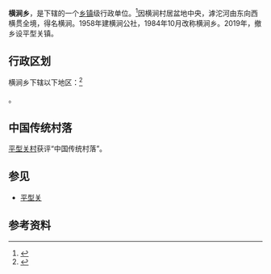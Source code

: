 {{中国乡级行政区|14/09/24/207/000}}

'''横涧乡'''，是{{PRC admin/fullname|14/09/24/207/000|3}}下辖的一个[[乡镇|乡镇]]级行政单位。<ref>{{PRC admin/ref sgc|{{PRC admin/parent|14/09/24/207/000}}}}</ref>因横涧村居盆地中央，滹沱河由东向西横贯全境，得名横涧。1958年建横涧公社，1984年10月改称横涧乡。2019年，撤乡设平型关镇。

== 行政区划 ==

横涧乡下辖以下地区：<ref>{{PRC admin/ref sgc|14/09/24/207/000}}</ref>

{{PRC admin/children|14/09/24/207/000}}。

==中国传统村落==
[[平型关村|平型关村]]获评“中国传统村落”。

==参见==
*[[平型关|平型关]]

== 参考资料 ==

{{reflist}}

{{PRC admin/navcat|14/09/24/207/000}}